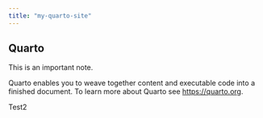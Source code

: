 ```yaml
---
title: "my-quarto-site"
---
```


## Quarto

::: callout
This is an important note.
:::

Quarto enables you to weave together content and executable code into a finished document. To learn more about Quarto see <https://quarto.org>.

Test2
